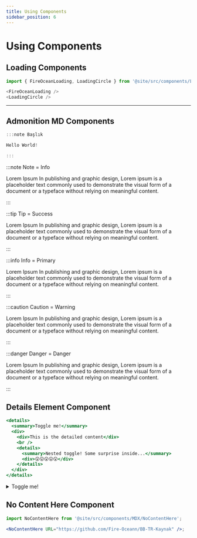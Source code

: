 ```yaml
---
title: Using Components
sidebar_position: 6
---
```


# Using Components


## Loading Components

```js
import { FireOceanLoading, LoadingCircle } from '@site/src/components/Loading';

<FireOceanLoading />
<LoadingCircle />
```

<FireOceanLoading />
<LoadingCircle />

---

## Admonition MD Components

```js
:::note Başlık

Hello World!

:::
```

:::note Note = Info

Lorem Ipsum In publishing and graphic design, Lorem ipsum is a placeholder text commonly used to demonstrate the visual form of a document or a typeface without relying on meaningful content.

:::

:::tip Tip = Success

Lorem Ipsum In publishing and graphic design, Lorem ipsum is a placeholder text commonly used to demonstrate the visual form of a document or a typeface without relying on meaningful content.

:::

:::info Info = Primary

Lorem Ipsum In publishing and graphic design, Lorem ipsum is a placeholder text commonly used to demonstrate the visual form of a document or a typeface without relying on meaningful content.

:::

:::caution Caution = Warning

Lorem Ipsum In publishing and graphic design, Lorem ipsum is a placeholder text commonly used to demonstrate the visual form of a document or a typeface without relying on meaningful content.

:::

:::danger Danger = Danger

Lorem Ipsum In publishing and graphic design, Lorem ipsum is a placeholder text commonly used to demonstrate the visual form of a document or a typeface without relying on meaningful content.

:::

## Details Element Component

```jsx
<details>
  <summary>Toggle me!</summary>
  <div>
    <div>This is the detailed content</div>
    <br />
    <details>
      <summary>Nested toggle! Some surprise inside...</summary>
      <div>😲😲😲😲😲</div>
    </details>
  </div>
</details>
```

<details>
  <summary>Toggle me!</summary>
  <div>
    <div>This is the detailed content</div>
    <br />
    <details>
      <summary>Nested toggle! Some surprise inside...</summary>
      <div>😲😲😲😲😲</div>
    </details>
  </div>
</details>

## No Content Here Component

```jsx
import NoContentHere from '@site/src/components/MDX/NoContentHere';

<NoContentHere URL="https://github.com/Fire-Oceann/BB-TR-Kaynak" />;
```

<NoContentHere URL="https://github.com/Fire-Oceann/BB-TR-Kaynak" />
